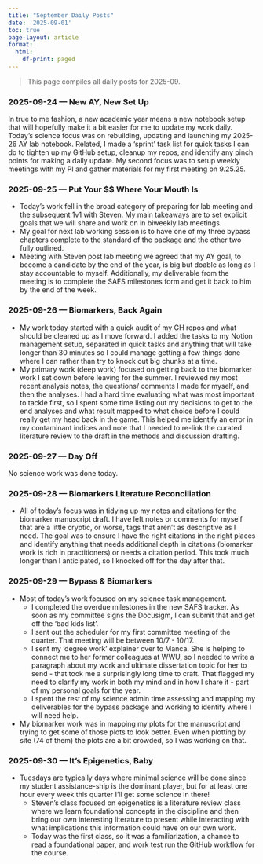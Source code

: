```yaml
---
title: "September Daily Posts"
date: '2025-09-01'
toc: true
page-layout: article
format:
  html:
    df-print: paged
---
```


> This page compiles all daily posts for 2025-09.

### 2025-09-24 — New AY, New Set Up

In true to me fashion, a new academic year means a new notebook setup that will hopefully make it a bit easier for me to update my work daily. Today's science focus was on rebuilding, updating and launching my 2025-26 AY lab notebook. Related, I made a 'sprint' task list for quick tasks I can do to tighten up my GitHub setup, cleanup my repos, and identify any pinch points for making a daily update. My second focus was to setup weekly meetings with my PI and gather materials for my first meeting on 9.25.25.

### 2025-09-25 — Put Your \$\$ Where Your Mouth Is

-   Today's work fell in the broad category of preparing for lab meeting and the subsequent 1v1 with Steven. My main takeaways are to set explicit goals that we will share and work on in biweekly lab meetings.\
-   My goal for next lab working session is to have one of my three bypass chapters complete to the standard of the package and the other two fully outlined.\
-   Meeting with Steven post lab meeting we agreed that my AY goal, to become a candidate by the end of the year, is big but doable as long as I stay accountable to myself. Additionally, my deliverable from the meeting is to complete the SAFS milestones form and get it back to him by the end of the week.

### 2025-09-26 — Biomarkers, Back Again

-   My work today started with a quick audit of my GH repos and what should be cleaned up as I move forward. I added the tasks to my Notion management setup, separated in quick tasks and anything that will take longer than 30 minutes so I could manage getting a few things done where I can rather than try to knock out big chunks at a time.\
-   My primary work (deep work) focused on getting back to the biomarker work I set down before leaving for the summer. I reviewed my most recent analysis notes, the questions/ comments I made for myself, and then the analyses. I had a hard time evaluating what was most important to tackle first, so I spent some time listing out my decisions to get to the end analyses and what result mapped to what choice before I could really get my head back in the game. This helped me identify an error in my contaminant indices and note that I needed to re-link the curated literature review to the draft in the methods and discussion drafting.

### 2025-09-27 — Day Off

No science work was done today.

### 2025-09-28 — Biomarkers Literature Reconciliation

-   All of today's focus was in tidying up my notes and citations for the biomarker manuscript draft. I have left notes or comments for myself that are a little cryptic, or worse, tags that aren't as descriptive as I need. The goal was to ensure I have the right citations in the right places and identify anything that needs additional depth in citations (biomarker work is rich in practitioners) or needs a citation period. This took much longer than I anticipated, so I knocked off for the day after that.

### 2025-09-29 — Bypass & Biomarkers

-   Most of today's work focused on my science task management.
    -   I completed the overdue milestones in the new SAFS tracker. As soon as my committee signs the Docusigm, I can submit that and get off the 'bad kids list'.
    -   I sent out the scheduler for my first committee meeting of the quarter. That meeting will be between 10/7 - 10/17.
    -   I sent my 'degree work' explainer over to Manca. She is helping to connect me to her former colleagues at WWU, so I needed to write a paragraph about my work and ultimate dissertation topic for her to send - that took me a surprisingly long time to craft. That flagged my need to clarify my work in both my mind and in how I share it - part of my personal goals for the year.
    -   I spent the rest of my science admin time assessing and mapping my deliverables for the bypass package and working to identify where I will need help.
-   My biomarker work was in mapping my plots for the manuscript and trying to get some of those plots to look better. Even when plotting by site (74 of them) the plots are a bit crowded, so I was working on that.

### 2025-09-30 — It's Epigenetics, Baby

-   Tuesdays are typically days where minimal science will be done since my student assistance-ship is the dominant player, but for at least one hour every week this quarter I'll get some science in there!
    -   Steven's class focused on epigenetics is a literature review class where we learn foundational concepts in the discipline and then bring our own interesting literature to present while interacting with what implications this information could have on our own work.
    -   Today was the first class, so it was a familiarization, a chance to read a foundational paper, and work test run the GitHub workflow for the course.
